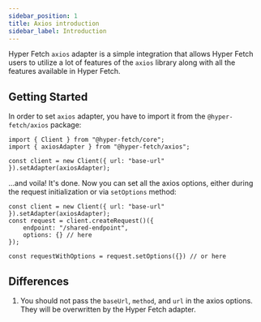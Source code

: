 ```yaml
---
sidebar_position: 1
title: Axios introduction
sidebar_label: Introduction
---
```


Hyper Fetch `axios` adapter is a simple integration that allows Hyper Fetch users to utilize a lot of features
of the `axios` library along with all the features available in Hyper Fetch.

## Getting Started

In order to set `axios` adapter, you have to import it from the `@hyper-fetch/axios` package:

```tsx
import { Client } from "@hyper-fetch/core";
import { axiosAdapter } from "@hyper-fetch/axios";

const client = new Client({ url: "base-url" }).setAdapter(axiosAdapter);
```

...and voila! It's done. Now you can set all the axios options, either during the request initialization or via
`setOptions` method:

```tsx
const client = new Client({ url: "base-url" }).setAdapter(axiosAdapter);
const request = client.createRequest()({
    endpoint: "/shared-endpoint",
    options: {} // here
});

const requestWithOptions = request.setOptions({}) // or here
```

## Differences

1. You should not pass the `baseUrl`, `method`, and `url` in the axios options. They will be overwritten by the Hyper Fetch adapter.
